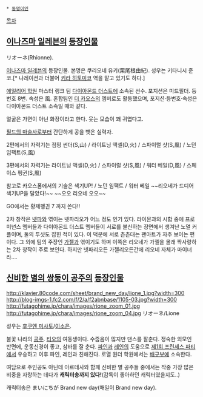  * [[동명이인]]

[[목차]]
== [[이나즈마 일레븐]]의 [[이나즈마 일레븐/등장인물|등장인물]] ==
リオーネ(Rhionne).

[[이나즈마 일레븐]]의 등장인물. 본명은 쿠리오네 유키(栗尾根由紀). 성우는 키타니시 준코.[* 나레이션과 더불어 [[키라 히토미코]] 역을 맡고 있기도 하다.]

[[에일리어 학원]] 마스터 랭크 팀 [[다이아몬드 더스트(이나즈마 일레븐)|다이아몬드 더스트]]에 소속된 선수. 포지션은 미드필더. 등번호 8번. 속성은 風. 혼합팀인 [[더 카오스]]의 멤버로도 활동했으며, 포지션·등번호·속성은 다이아몬드 더스트 소속일 때와 같다.

얼굴은 가면이 아닌 화장이라고 한다. 웃는 모습이 꽤 귀엽다고.

[[이치노세 카즈야|필드의 마술사]]로부터 간단하게 공을 뺏은 실력자.

2편에서의 자력기는
점핑 썬더(S,山) / 라이트닝 액셀(D,火) / 스파이럴 샷(S,風) / 노던 임팩트(S,風)

3편에서의 자력기는
라이트닝 액셀(D,火) / 스파이럴 샷(S,風) / 워터 베일(D,風) / 스페이스 펭귄(S,風)

참고로 카오스폼에서의 기술은 색기UP! / 노던 임팩트 / 워터 베일 ~~리오네가 드디어 색기UP을 달았다!~~ ~~오오 리오네 오오~~

GO에서는 황제펭귄 7 까지 쓴다!!

2차 창작은 [[넷파]]와 엮이는 넷파리오가 어느 정도 인기 있다. 라이몬과의 시합 중에 프로미넌스 멤버들과 다이아몬드 더스트 멤버들이 서로를 불신하는 장면에서 생겨난 노멀 커플이며, 둘의 투샷도 잡힌 적이 있다. 이 덕분에 서로 츤츤대는 팬아트가 자주 보이는 편이다. 그 외에 팀의 주장인 [[스즈노 후스케|가젤]]과 엮이기도 하며 이쪽은 리오네가 가젤을 몰래 짝사랑하는 2차 창작이 주로 보인다. 하지만 넷파리오든 가젤리오든간에 리오네 자체가 마이너라….

== [[신비한 별의 쌍둥이 공주]]의 [[신비한 별의 쌍둥이 공주/등장인물|등장인물]] ==
http://klavier.80code.com/sheet/brand_new_day/lione_1.jpg?width=300
http://blog-imgs-1.fc2.com/f/2/a/f2abnbase/1105-03.jpg?width=300
http://futagohime.jp/chara/images/rione_zoom_01.jpg
http://futagohime.jp/chara/images/rione_zoom_04.jpg
リオーネ/Lione

성우는 [[후쿠엔 미사토]]/[[이소은(성우)|이소은]].

불꽃 나라의 [[공주]]. [[티오#s-4|티오]]의 여동생이다. 수줍음이 많지만 댄스를 잘춘다. 정숙한 외모인 반면에, 운동신경이 좋고, 삼바를 잘 춘다. [[파인(신비한 별의 쌍둥이 공주)|파인]]과 [[레인(신비한 별의 쌍둥이 공주)|레인]]의 도움으로 [[신비한 별의 쌍둥이 공주/프린세스 파티#s-1|제1회 프린세스 파티]]에서 우승하고 이후 파인, 레인과 친해진다. 로열 원더 학원에서는 [[배구]]부에 소속한다.

여담으로 주인공도 아닌데 아르테사와 함께 신비한 별 공주들 중에서는 작중 가장 많은 비중을 자랑하는 데다가 '''캐릭터송까지 있다!'''(감독이 좋아하던 캐릭터였을지도..) 

캐릭터송은 まいにちが Brand new day(매일이 Brand new day).
